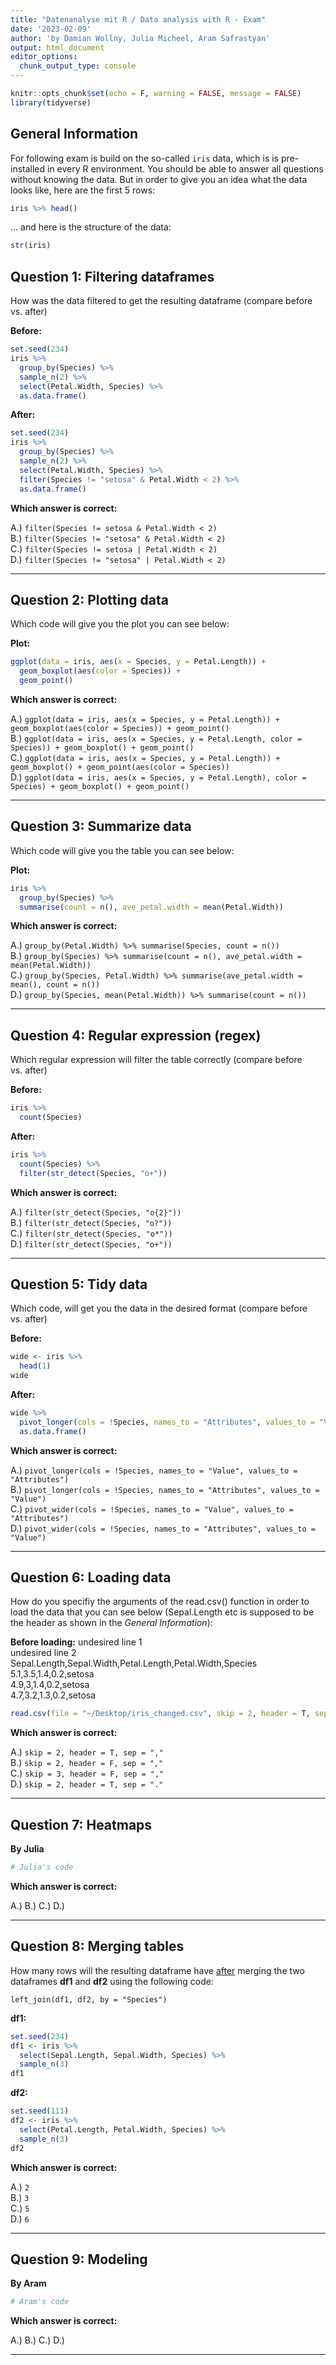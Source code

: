 ```yaml
---
title: "Datenanalyse mit R / Data analysis with R - Exam"
date: '2023-02-09'
author: 'by Damian Wollny, Julia Micheel, Aram Safrastyan'
output: html_document
editor_options: 
  chunk_output_type: console
---
```


```r
knitr::opts_chunk$set(echo = F, warning = FALSE, message = FALSE)
library(tidyverse)
```

## General Information

For following exam is build on the so-called `iris` data, which is is pre-installed in every R environment. You should be able to answer all questions without knowing the data. But in order to give you an idea what the data looks like, here are the first 5 rows:

```r
iris %>% head()
```

... and here is the structure of the data:

```r
str(iris)
```


## Question 1: Filtering dataframes

How was the data filtered to get the resulting dataframe (compare before vs. after)

**Before:**
```r
set.seed(234)
iris %>% 
  group_by(Species) %>% 
  sample_n(2) %>% 
  select(Petal.Width, Species) %>% 
  as.data.frame()
```
**After:**
```r
set.seed(234)
iris %>% 
  group_by(Species) %>% 
  sample_n(2) %>% 
  select(Petal.Width, Species) %>% 
  filter(Species != "setosa" & Petal.Width < 2) %>% 
  as.data.frame()
```

**Which answer is correct:**\

A.) `filter(Species != setosa & Petal.Width < 2)`\
B.) `filter(Species != "setosa" & Petal.Width < 2)`\
C.) `filter(Species != setosa | Petal.Width < 2)`\
D.) `filter(Species != "setosa" | Petal.Width < 2)`

--------------------------------------------------------------------------------------------------------

## Question 2: Plotting data

Which code will give you the plot you can see below:

**Plot:**\

```r
ggplot(data = iris, aes(x = Species, y = Petal.Length)) +
  geom_boxplot(aes(color = Species)) +
  geom_point()
```

**Which answer is correct:**\

A.) `ggplot(data = iris, aes(x = Species, y = Petal.Length)) + geom_boxplot(aes(color = Species)) + geom_point()`\
B.) `ggplot(data = iris, aes(x = Species, y = Petal.Length, color = Species)) + geom_boxplot() + geom_point()`\
C.) `ggplot(data = iris, aes(x = Species, y = Petal.Length)) + geom_boxplot() + geom_point(aes(color = Species))`\
D.) `ggplot(data = iris, aes(x = Species, y = Petal.Length), color = Species) + geom_boxplot() + geom_point()`\

--------------------------------------------------------------------------------------------------------

## Question 3: Summarize data

Which code will give you the table you can see below:

**Plot:**\

```r
iris %>% 
  group_by(Species) %>% 
  summarise(count = n(), ave_petal.width = mean(Petal.Width))
```

**Which answer is correct:**\

A.) `group_by(Petal.Width) %>% summarise(Species, count = n())`\
B.) `group_by(Species) %>% summarise(count = n(), ave_petal.width = mean(Petal.Width))`\
C.) `group_by(Species, Petal.Width) %>% summarise(ave_petal.width = mean(), count = n())`\
D.) `group_by(Species, mean(Petal.Width)) %>% summarise(count = n())`

--------------------------------------------------------------------------------------------------------

## Question 4: Regular expression (regex)

Which regular expression will filter the table correctly (compare before vs. after)

**Before:**
```r
iris %>% 
  count(Species) 
```
**After:**
```r
iris %>% 
  count(Species) %>% 
  filter(str_detect(Species, "o+"))
```

**Which answer is correct:**\

A.) `filter(str_detect(Species, "o{2}"))`\
B.) `filter(str_detect(Species, "o?"))`\
C.) `filter(str_detect(Species, "o*"))`\
D.) `filter(str_detect(Species, "o+"))`

--------------------------------------------------------------------------------------------------------

## Question 5: Tidy data

Which code, will get you the data in the desired format (compare before vs. after)

**Before:**
```r
wide <- iris %>% 
  head(1)
wide
```
**After:**
```r
wide %>% 
  pivot_longer(cols = !Species, names_to = "Attributes", values_to = "Value") %>% 
  as.data.frame()
```

**Which answer is correct:**\

A.) `pivot_longer(cols = !Species, names_to = "Value", values_to = "Attributes")`\
B.) `pivot_longer(cols = !Species, names_to = "Attributes", values_to = "Value")`\
C.) `pivot_wider(cols = !Species, names_to = "Value", values_to = "Attributes")`\
D.) `pivot_wider(cols = !Species, names_to = "Attributes", values_to = "Value")`

--------------------------------------------------------------------------------------------------------

## Question 6: Loading data

How do you specifiy the arguments of the read.csv() function in order to load the data that you can see below (Sepal.Length etc is supposed to be the header as shown in the *General Information*):

**Before loading:**
undesired line 1\
undesired line 2\
Sepal.Length,Sepal.Width,Petal.Length,Petal.Width,Species\
5.1,3.5,1.4,0.2,setosa\
4.9,3,1.4,0.2,setosa\
4.7,3.2,1.3,0.2,setosa\

```r
read.csv(file = "~/Desktop/iris_changed.csv", skip = 2, header = T, sep = ".")
```


**Which answer is correct:**\

A.) `skip = 2, header = T, sep = ","`\
B.) `skip = 2, header = F, sep = ","`\
C.) `skip = 3, header = F, sep = ","`\
D.) `skip = 2, header = T, sep = "."`

--------------------------------------------------------------------------------------------------------

## Question 7: Heatmaps

**By Julia**

```r
# Julia's code
```


**Which answer is correct:**\

A.) 
B.) 
C.) 
D.) 

--------------------------------------------------------------------------------------------------------

## Question 8: Merging tables

How many rows will the resulting dataframe have <u>after</u> merging the two dataframes **df1** and **df2** using the following code:

`left_join(df1, df2, by = "Species")`

**df1:**
```r
set.seed(234)
df1 <- iris %>% 
  select(Sepal.Length, Sepal.Width, Species) %>% 
  sample_n(3)
df1
```
**df2:**
```r
set.seed(111)
df2 <- iris %>% 
  select(Petal.Length, Petal.Width, Species) %>% 
  sample_n(3)
df2
```

**Which answer is correct:**\

A.) `2`\
B.) `3`\
C.) `5`\
D.) `6`

--------------------------------------------------------------------------------------------------------

## Question 9: Modeling

**By Aram**

```r
# Aram's code
```


**Which answer is correct:**\

A.) 
B.) 
C.) 
D.) 

--------------------------------------------------------------------------------------------------------